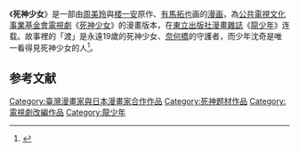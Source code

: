{{multiple issues|
{{expand|time=2015-02-28T03:27:39+00:00}}
{{inappropriate tone|time=2015-02-28T03:27:39+00:00}}
{{refimprove|time=2015-02-28T03:27:39+00:00}}
}}
《'''死神少女'''》是一部由[[周美玲|周美玲]]與[[楼一安|楼一安]]原作、[[有馬拓也|有馬拓也]]画的[[漫画|漫画]]，為[[公共電視文化事業基金會|公共電視文化事業基金會]][[電視劇|電視劇]]《[[死神少女|死神少女]]》的漫畫版本，在[[東立出版社|東立出版社]][[漫畫雜誌|漫畫雜誌]]《[[龍少年|龍少年]]》连载。故事裡的「渡」是永遠19歲的死神少女、[[奈何橋|奈何橋]]的守護者，而少年沈奇是唯一看得見死神少女的人<ref>{{Cite news|url=http://gnn.gamer.com.tw/4/81844.html|title=從同人到商業 從遊戲到漫畫 專訪《參天律》漫畫家有馬拓也|language=zh-tw|publisher=[[巴哈姆特電玩資訊站|巴哈姆特電玩資訊站]]|author=阿Lu|date=2013-06-20|accessdate=2015-02-28|archive-date=2016-09-20|archive-url=https://web.archive.org/web/20160920131042/http://gnn.gamer.com.tw/4/81844.html|dead-url=no}}</ref>。
== 参考文献 ==
{{Reflist}}

[[Category:臺灣漫畫家與日本漫畫家合作作品|Category:臺灣漫畫家與日本漫畫家合作作品]]
[[Category:死神题材作品|Category:死神题材作品]]
[[Category:電視劇改編作品|Category:電視劇改編作品]]
[[Category:龍少年|Category:龍少年]]